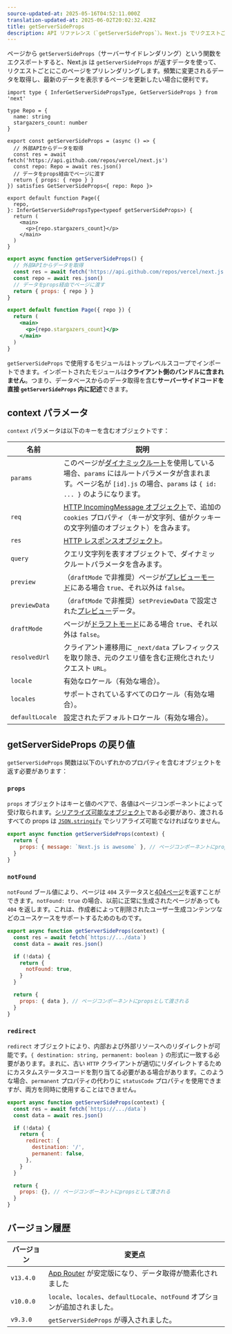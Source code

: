 ```yaml
---
source-updated-at: 2025-05-16T04:52:11.000Z
translation-updated-at: 2025-06-02T20:02:32.428Z
title: getServerSideProps
description: API リファレンス（`getServerSideProps`）。Next.js でリクエストごとにデータを取得する方法を学びます。
---
```


ページから `getServerSideProps`（サーバーサイドレンダリング）という関数をエクスポートすると、Next.js は `getServerSideProps` が返すデータを使って、リクエストごとにこのページをプリレンダリングします。頻繁に変更されるデータを取得し、最新のデータを表示するページを更新したい場合に便利です。

```tsx filename="pages/index.tsx" switcher
import type { InferGetServerSidePropsType, GetServerSideProps } from 'next'

type Repo = {
  name: string
  stargazers_count: number
}

export const getServerSideProps = (async () => {
  // 外部APIからデータを取得
  const res = await fetch('https://api.github.com/repos/vercel/next.js')
  const repo: Repo = await res.json()
  // データをprops経由でページに渡す
  return { props: { repo } }
}) satisfies GetServerSideProps<{ repo: Repo }>

export default function Page({
  repo,
}: InferGetServerSidePropsType<typeof getServerSideProps>) {
  return (
    <main>
      <p>{repo.stargazers_count}</p>
    </main>
  )
}
```

```jsx filename="pages/index.js" switcher
export async function getServerSideProps() {
  // 外部APIからデータを取得
  const res = await fetch('https://api.github.com/repos/vercel/next.js')
  const repo = await res.json()
  // データをprops経由でページに渡す
  return { props: { repo } }
}

export default function Page({ repo }) {
  return (
    <main>
      <p>{repo.stargazers_count}</p>
    </main>
  )
}
```

`getServerSideProps` で使用するモジュールはトップレベルスコープでインポートできます。インポートされたモジュールは**クライアント側のバンドルに含まれません**。つまり、データベースからのデータ取得を含む**サーバーサイドコードを直接 `getServerSideProps` 内に記述**できます。

## context パラメータ

`context` パラメータは以下のキーを含むオブジェクトです：

| 名前             | 説明                                                                                                                                                                                                           |
| ---------------- | -------------------------------------------------------------------------------------------------------------------------------------------------------------------------------------------------------------- |
| `params`         | このページが[ダイナミックルート](/docs/pages/building-your-application/routing/dynamic-routes)を使用している場合、`params` にはルートパラメータが含まれます。ページ名が `[id].js` の場合、`params` は `{ id: ... }` のようになります。 |
| `req`            | [HTTP IncomingMessage オブジェクト](https://nodejs.org/api/http.html#http_class_http_incomingmessage)で、追加の `cookies` プロパティ（キーが文字列、値がクッキーの文字列値のオブジェクト）を含みます。        |
| `res`            | [HTTP レスポンスオブジェクト](https://nodejs.org/api/http.html#http_class_http_serverresponse)。                                                                                                               |
| `query`          | クエリ文字列を表すオブジェクトで、ダイナミックルートパラメータを含みます。                                                                                                                                     |
| `preview`        | （`draftMode` で非推奨）ページが[プレビューモード](/docs/pages/guides/preview-mode)にある場合 `true`、それ以外は `false`。                                                                                     |
| `previewData`    | （`draftMode` で非推奨）`setPreviewData` で設定された[プレビュー](/docs/pages/guides/preview-mode)データ。                                                                                                     |
| `draftMode`      | ページが[ドラフトモード](/docs/pages/guides/draft-mode)にある場合 `true`、それ以外は `false`。                                                                                                                 |
| `resolvedUrl`    | クライアント遷移用に `_next/data` プレフィックスを取り除き、元のクエリ値を含む正規化されたリクエスト `URL`。                                                                                                   |
| `locale`         | 有効なロケール（有効な場合）。                                                                                                                                                                                 |
| `locales`        | サポートされているすべてのロケール（有効な場合）。                                                                                                                                                             |
| `defaultLocale`  | 設定されたデフォルトロケール（有効な場合）。                                                                                                                                                                   |

## getServerSideProps の戻り値

`getServerSideProps` 関数は以下のいずれかのプロパティを含むオブジェクトを返す必要があります：

### `props`

`props` オブジェクトはキーと値のペアで、各値はページコンポーネントによって受け取られます。[シリアライズ可能なオブジェクト](https://developer.mozilla.org/docs/Glossary/Serialization)である必要があり、渡されるすべての props は [`JSON.stringify`](https://developer.mozilla.org/docs/Web/JavaScript/Reference/Global_Objects/JSON/stringify) でシリアライズ可能でなければなりません。

```jsx
export async function getServerSideProps(context) {
  return {
    props: { message: `Next.js is awesome` }, // ページコンポーネントにpropsとして渡される
  }
}
```

### `notFound`

`notFound` ブール値により、ページは `404` ステータスと[404ページ](/docs/pages/building-your-application/routing/custom-error#404-page)を返すことができます。`notFound: true` の場合、以前に正常に生成されたページがあっても `404` を返します。これは、作成者によって削除されたユーザー生成コンテンツなどのユースケースをサポートするためのものです。

```js
export async function getServerSideProps(context) {
  const res = await fetch(`https://.../data`)
  const data = await res.json()

  if (!data) {
    return {
      notFound: true,
    }
  }

  return {
    props: { data }, // ページコンポーネントにpropsとして渡される
  }
}
```

### `redirect`

`redirect` オブジェクトにより、内部および外部リソースへのリダイレクトが可能です。`{ destination: string, permanent: boolean }` の形式に一致する必要があります。まれに、古い `HTTP` クライアントが適切にリダイレクトするためにカスタムステータスコードを割り当てる必要がある場合があります。このような場合、`permanent` プロパティの代わりに `statusCode` プロパティを使用できますが、両方を同時に使用することはできません。

```js
export async function getServerSideProps(context) {
  const res = await fetch(`https://.../data`)
  const data = await res.json()

  if (!data) {
    return {
      redirect: {
        destination: '/',
        permanent: false,
      },
    }
  }

  return {
    props: {}, // ページコンポーネントにpropsとして渡される
  }
}
```

## バージョン履歴

| バージョン   | 変更点                                                                                                     |
| ------------ | --------------------------------------------------------------------------------------------------------- |
| `v13.4.0`    | [App Router](/docs/app/building-your-application/data-fetching) が安定版になり、データ取得が簡素化されました |
| `v10.0.0`    | `locale`、`locales`、`defaultLocale`、`notFound` オプションが追加されました。                             |
| `v9.3.0`     | `getServerSideProps` が導入されました。                                                                   |